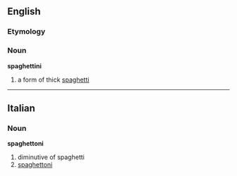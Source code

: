 ==English==

===Etymology===
{{It.}}

===Noun===
'''spaghettini'''  {{plural}}

# a form of thick [[spaghetti]]

----

==Italian==

===Noun===
'''spaghettoni'''

# diminutive of spaghetti
# [[spaghettoni#English|spaghettoni]]